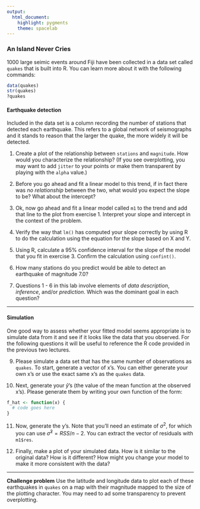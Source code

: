 ```yaml
---
output: 
  html_document: 
    highlight: pygments
    theme: spacelab
---
```


### An Island Never Cries

1000 large seimic events around Fiji have been collected in a data set called
`quakes` that is built into R.  You can learn more about it with the following
commands:

```r
data(quakes)
str(quakes)
?quakes
```

#### Earthquake detection

Included in the data set is a column recording the number of stations that
detected each earthquake. This refers to a global network of seismographs and it stands
to reason that the larger the quake, the more widely it will be detected.

1. Create a plot of the relationship between `stations` and `magnitude`.  How would you 
characterize the relationship? (If you see overplotting, you may want to add
`jitter` to your points or make them transparent by playing with the `alpha` value.)

2. Before you go ahead and fit a linear model to this trend, if in fact there 
was *no relationship* between the two, what would you expect the slope to be?
What about the intercept?

3. Ok, now go ahead and fit a linear model called `m1` to the trend and add that
line to the plot from exercise 1. Interpret your slope and intercept in the context
of the problem.

4. Verify the way that `lm()` has computed your slope correctly by using R
to do the calculation using the equation for the slope based on X and Y.

5. Using R, calculate a 95% confidence interval for the slope of the model that you 
fit in exercise 3.  Confirm the calculation using `confint()`.

6. How many stations do you predict would be able to detect an earthquake of 
magnitude 7.0?

7. Questions 1 - 6 in this lab involve elements of *data description*, *inference*,
and/or *prediction*. Which was the dominant goal in each question?

* * *

#### Simulation

One good way to assess whether your fitted model seems appropriate is to simulate
data from it and see if it looks like the data that you observed. For the following
questions it will be useful to reference the R code provided in the previous two
lectures.

9. Please simulate a data set that has the same number of observations as `quakes`. To
start, generate a vector of x's. You can either generate your own x's or use the
exact same x's as the `quakes` data.

10. Next, generate your $\hat{y}$'s (the value of the mean function at the observed
x's). Please generate them by writing your own function of the form:

```r
f_hat <- function(x) {
  # code goes here
}
```

11. Now, generate the y's. Note that you'll need an estimate of $\sigma^2$,
for which you can use $\hat{\sigma}^2 = RSS/n - 2$. You can extract the vector
of residuals with `m1$res`.

12. Finally, make a plot of your simulated data. How is it similar to the original
data? How is it different? How might you change your model to make it more 
consistent with the data?

* * *

**Challenge problem**
Use the latitude and longitude data to plot each of these earthquakes in `quakes` 
on a map with their magnitude mapped to the size of the plotting character. You 
may need to ad some transparency to prevent overplotting.